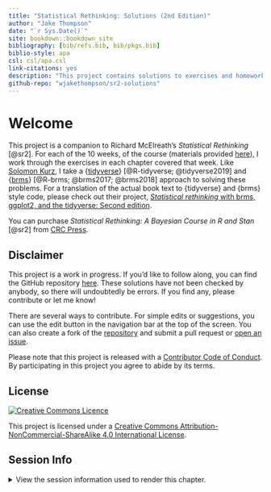 ```yaml
--- 
title: "Statistical Rethinking: Solutions (2nd Edition)"
author: "Jake Thompson"
date: "`r Sys.Date()`"
site: bookdown::bookdown_site
bibliography: [bib/refs.bib, bib/pkgs.bib]
biblio-style: apa
csl: csl/apa.csl
link-citations: yes
description: "This project contains solutions to exercises and homework for the second edition of Richard McElreath's Statistical Rethinking: A Bayesian Course Using R and Stan. Solutions are offered using the tidyverse and brms packages. Thus, this project should be viewed as a companion to both the original book and Solomon Kurz's translation of the text to tidyverse and brms syntax. Here, we extend the translation to also include solutions to the exercises and homework assignments associated with the course."
github-repo: "wjakethompson/sr2-solutions"
---
```


# Welcome {-}

This project is a companion to Richard McElreath's *Statistical Rethinking* [@sr2]. For each of the 10 weeks, of the course (materials provided [here](https://github.com/rmcelreath/statrethinking_winter2019)), I work through the exercises in each chapter covered that week. Like [Solomon Kurz](https://twitter.com/SolomonKurz), I take a {[tidyverse](https://tidyverse.tidyverse.org/)} [@R-tidyverse; @tidyverse2019] and {[brms](https://paul-buerkner.github.io/brms/)} [@R-brms; @brms2017; @brms2018] approach to solving these problems. For a translation of the actual book text to {tidyverse} and {brms} style code, please check out their project, [*Statistical rethinking* with brms, ggplot2, and the tidyverse: Second edition](https://bookdown.org/content/4857).

You can purchase *Statistical Rethinking: A Bayesian Course in R and Stan* [@sr2] from [CRC Press](https://www.routledge.com/Statistical-Rethinking-A-Bayesian-Course-with-Examples-in-R-and-STAN/McElreath/p/book/9780367139919?utm_source=crcpress.com&utm_medium=referral).

## Disclaimer {-}

This project is a work in progress. If you'd like to follow along, you can find the GitHub repository [here](https://github.com/wjakethompson/sr2-solutions). These solutions have not been checked by anybody, so there will undoubtedly be errors. If you find any, please contribute or let me know!

There are several ways to contribute. For simple edits or suggestions, you can use the edit button in the navigation bar at the top of the screen. You can also create a fork of the [repository](https://github.com/wjakethompson/sr2-solutions) and submit a pull request or [open an issue](https://github.com/wjakethompson/sr2-solutions/issues).

Please note that this project is released with a [Contributor Code of Conduct](https://github.com/wjakethompson/sr2-solutions/blob/master/CODE_OF_CONDUCT.md). By participating in this project you agree to abide by its terms.

## License {-}

<a rel="license" href="http://creativecommons.org/licenses/by-nc-sa/4.0/"><img alt="Creative Commons Licence" style="border-width:0" src="https://i.creativecommons.org/l/by-nc-sa/4.0/88x31.png" /></a>

This project is licensed under a <a rel="license" href="http://creativecommons.org/licenses/by-nc-sa/4.0/">Creative Commons Attribution-NonCommercial-ShareAlike 4.0 International License</a>.

## Session Info {-}

<details><summary>View the session information used to render this chapter.</summary>
```r
devtools::session_info()
```
</details>

